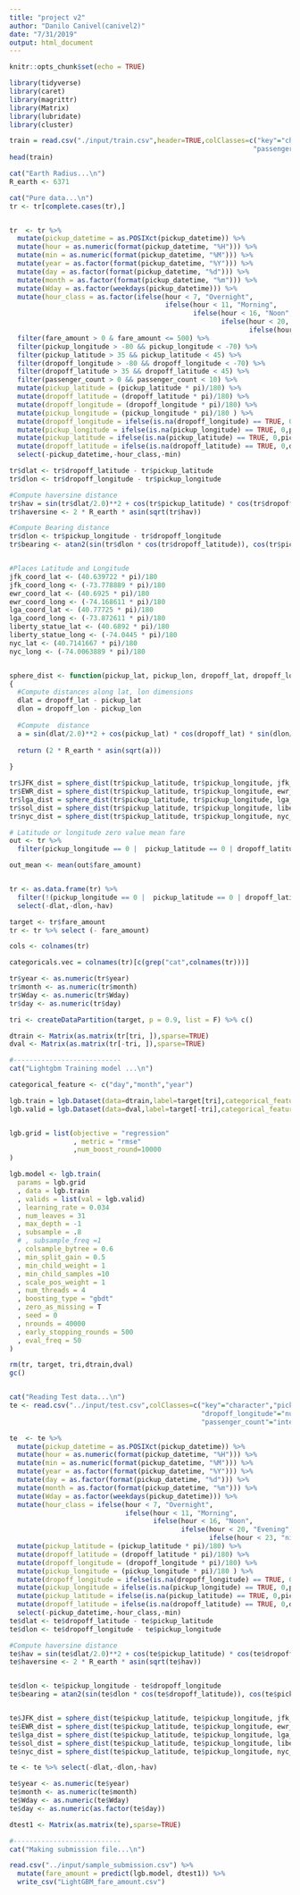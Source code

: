 ```yaml
---
title: "project v2"
author: "Danilo Canivel(canivel2)"
date: "7/31/2019"
output: html_document
---
```


```r
knitr::opts_chunk$set(echo = TRUE)
```

```r
library(tidyverse)
library(caret)
library(magrittr)
library(Matrix)
library(lubridate)
library(cluster)
```

```r
train = read.csv("./input/train.csv",header=TRUE,colClasses=c("key"="character","fare_amount"="numeric","pickup_datetime"="POSIXct", "dropoff_longitude"="numeric","pickup_longitude"="numeric","dropoff_latitude"="numeric","pickup_latitude"="numeric",
                                                             "passenger_count"="integer"),nrows=22000000) %>% select(-key)
head(train)
```



```r
cat("Earth Radius...\n")
R_earth <- 6371

cat("Pure data...\n")
tr <- tr[complete.cases(tr),]


tr  <- tr %>% 
  mutate(pickup_datetime = as.POSIXct(pickup_datetime)) %>%
  mutate(hour = as.numeric(format(pickup_datetime, "%H"))) %>%
  mutate(min = as.numeric(format(pickup_datetime, "%M"))) %>%   
  mutate(year = as.factor(format(pickup_datetime, "%Y"))) %>%
  mutate(day = as.factor(format(pickup_datetime, "%d"))) %>%
  mutate(month = as.factor(format(pickup_datetime, "%m"))) %>%
  mutate(Wday = as.factor(weekdays(pickup_datetime))) %>%
  mutate(hour_class = as.factor(ifelse(hour < 7, "Overnight", 
                                       ifelse(hour < 11, "Morning", 
                                              ifelse(hour < 16, "Noon", 
                                                     ifelse(hour < 20, "Evening",
                                                            ifelse(hour < 23, "night", "overnight") ) ))))) %>%
  filter(fare_amount > 0 & fare_amount <= 500) %>%
  filter(pickup_longitude > -80 && pickup_longitude < -70) %>%
  filter(pickup_latitude > 35 && pickup_latitude < 45) %>%
  filter(dropoff_longitude > -80 && dropoff_longitude < -70) %>%
  filter(dropoff_latitude > 35 && dropoff_latitude < 45) %>%
  filter(passenger_count > 0 && passenger_count < 10) %>%
  mutate(pickup_latitude = (pickup_latitude * pi)/180) %>%
  mutate(dropoff_latitude = (dropoff_latitude * pi)/180) %>%
  mutate(dropoff_longitude = (dropoff_longitude * pi)/180) %>%
  mutate(pickup_longitude = (pickup_longitude * pi)/180 ) %>%
  mutate(dropoff_longitude = ifelse(is.na(dropoff_longitude) == TRUE, 0,dropoff_longitude)) %>%
  mutate(pickup_longitude = ifelse(is.na(pickup_longitude) == TRUE, 0,pickup_longitude)) %>%
  mutate(pickup_latitude = ifelse(is.na(pickup_latitude) == TRUE, 0,pickup_latitude)) %>%
  mutate(dropoff_latitude = ifelse(is.na(dropoff_latitude) == TRUE, 0,dropoff_latitude)) %>%
  select(-pickup_datetime,-hour_class,-min)  

tr$dlat <- tr$dropoff_latitude - tr$pickup_latitude
tr$dlon <- tr$dropoff_longitude - tr$pickup_longitude 

#Compute haversine distance
tr$hav = sin(tr$dlat/2.0)**2 + cos(tr$pickup_latitude) * cos(tr$dropoff_latitude) * sin(tr$dlon/2.0)**2
tr$haversine <- 2 * R_earth * asin(sqrt(tr$hav))

#Compute Bearing distance
tr$dlon <- tr$pickup_longitude - tr$dropoff_longitude
tr$bearing <- atan2(sin(tr$dlon * cos(tr$dropoff_latitude)), cos(tr$pickup_latitude) * sin(tr$dropoff_latitude) - sin(tr$pickup_latitude) * cos(tr$dropoff_latitude) * cos(tr$dlon))


#Places Latitude and Longitude
jfk_coord_lat <- (40.639722 * pi)/180
jfk_coord_long <- (-73.778889 * pi)/180
ewr_coord_lat <- (40.6925 * pi)/180
ewr_coord_long <- (-74.168611 * pi)/180
lga_coord_lat <- (40.77725 * pi)/180
lga_coord_long <- (-73.872611 * pi)/180
liberty_statue_lat <- (40.6892 * pi)/180
liberty_statue_long <- (-74.0445 * pi)/180
nyc_lat <- (40.7141667 * pi)/180
nyc_long <- (-74.0063889 * pi)/180


sphere_dist <- function(pickup_lat, pickup_lon, dropoff_lat, dropoff_lon)
{
  #Compute distances along lat, lon dimensions
  dlat = dropoff_lat - pickup_lat
  dlon = dropoff_lon - pickup_lon
  
  #Compute  distance
  a = sin(dlat/2.0)**2 + cos(pickup_lat) * cos(dropoff_lat) * sin(dlon/2.0)**2
  
  return (2 * R_earth * asin(sqrt(a)))
  
}   

tr$JFK_dist = sphere_dist(tr$pickup_latitude, tr$pickup_longitude, jfk_coord_lat, jfk_coord_long) + sphere_dist(jfk_coord_lat, jfk_coord_long, tr$dropoff_latitude, tr$dropoff_longitude)
tr$EWR_dist = sphere_dist(tr$pickup_latitude, tr$pickup_longitude, ewr_coord_lat, ewr_coord_long) +  sphere_dist(ewr_coord_lat, ewr_coord_long, tr$dropoff_latitude, tr$dropoff_longitude)
tr$lga_dist = sphere_dist(tr$pickup_latitude, tr$pickup_longitude, lga_coord_lat, lga_coord_long) + sphere_dist(lga_coord_lat, lga_coord_long, tr$dropoff_latitude, tr$dropoff_longitude) 
tr$sol_dist = sphere_dist(tr$pickup_latitude, tr$pickup_longitude, liberty_statue_lat, liberty_statue_long) + sphere_dist(liberty_statue_lat, liberty_statue_long, tr$dropoff_latitude, tr$dropoff_longitude)
tr$nyc_dist = sphere_dist(tr$pickup_latitude, tr$pickup_longitude, nyc_lat, nyc_long) + sphere_dist(nyc_lat, nyc_long, tr$dropoff_latitude, tr$dropoff_longitude)

# Latitude or longitude zero value mean fare
out <- tr %>%
  filter(pickup_longitude == 0 |  pickup_latitude == 0 | dropoff_latitude == 0 | dropoff_longitude ==0)

out_mean <- mean(out$fare_amount)


tr <- as.data.frame(tr) %>% 
  filter(!(pickup_longitude == 0 |  pickup_latitude == 0 | dropoff_latitude == 0 | dropoff_longitude ==0)) %>%
  select(-dlat,-dlon,-hav)

target <- tr$fare_amount
tr <- tr %>% select (- fare_amount)

cols <- colnames(tr)

categoricals.vec = colnames(tr)[c(grep("cat",colnames(tr)))]

tr$year <- as.numeric(tr$year)
tr$month <- as.numeric(tr$month)
tr$Wday <- as.numeric(tr$Wday)
tr$day <- as.numeric(tr$day)

tri <- createDataPartition(target, p = 0.9, list = F) %>% c()

dtrain <- Matrix(as.matrix(tr[tri, ]),sparse=TRUE)
dval <- Matrix(as.matrix(tr[-tri, ]),sparse=TRUE)

#---------------------------
cat("Lightgbm Training model ...\n")

categorical_feature <- c("day","month","year")

lgb.train = lgb.Dataset(data=dtrain,label=target[tri],categorical_feature =categorical_feature)
lgb.valid = lgb.Dataset(data=dval,label=target[-tri],categorical_feature =categorical_feature)


lgb.grid = list(objective = "regression"
                , metric = "rmse"
                ,num_boost_round=10000
)

lgb.model <- lgb.train(
  params = lgb.grid
  , data = lgb.train
  , valids = list(val = lgb.valid)
  , learning_rate = 0.034
  , num_leaves = 31
  , max_depth = -1
  , subsample = .8
  # , subsample_freq =1
  , colsample_bytree = 0.6
  , min_split_gain = 0.5
  , min_child_weight = 1
  , min_child_samples =10
  , scale_pos_weight = 1
  , num_threads = 4
  , boosting_type = "gbdt"
  , zero_as_missing = T
  , seed = 0
  , nrounds = 40000
  , early_stopping_rounds = 500
  , eval_freq = 50
)        

rm(tr, target, tri,dtrain,dval)
gc()


cat("Reading Test data...\n")
te <- read.csv("../input/test.csv",colClasses=c("key"="character","pickup_datetime"="POSIXct",
                                                "dropoff_longitude"="numeric","pickup_longitude"="numeric","dropoff_latitude"="numeric","pickup_latitude"="numeric",
                                                "passenger_count"="integer"),header=TRUE,sep=',') %>% select(-key)

te  <- te %>% 
  mutate(pickup_datetime = as.POSIXct(pickup_datetime)) %>%
  mutate(hour = as.numeric(format(pickup_datetime, "%H"))) %>%
  mutate(min = as.numeric(format(pickup_datetime, "%M"))) %>%
  mutate(year = as.factor(format(pickup_datetime, "%Y"))) %>% 
  mutate(day = as.factor(format(pickup_datetime, "%d"))) %>%
  mutate(month = as.factor(format(pickup_datetime, "%m"))) %>%
  mutate(Wday = as.factor(weekdays(pickup_datetime))) %>%
  mutate(hour_class = ifelse(hour < 7, "Overnight", 
                             ifelse(hour < 11, "Morning", 
                                    ifelse(hour < 16, "Noon", 
                                           ifelse(hour < 20, "Evening",
                                                  ifelse(hour < 23, "night", "overnight") ) )))) %>%
  mutate(pickup_latitude = (pickup_latitude * pi)/180) %>%
  mutate(dropoff_latitude = (dropoff_latitude * pi)/180) %>%
  mutate(dropoff_longitude = (dropoff_longitude * pi)/180) %>%
  mutate(pickup_longitude = (pickup_longitude * pi)/180 ) %>%
  mutate(dropoff_longitude = ifelse(is.na(dropoff_longitude) == TRUE, 0,dropoff_longitude)) %>%
  mutate(pickup_longitude = ifelse(is.na(pickup_longitude) == TRUE, 0,pickup_longitude)) %>%
  mutate(pickup_latitude = ifelse(is.na(pickup_latitude) == TRUE, 0,pickup_latitude)) %>%
  mutate(dropoff_latitude = ifelse(is.na(dropoff_latitude) == TRUE, 0,dropoff_latitude)) %>%
  select(-pickup_datetime,-hour_class,-min)
te$dlat <- te$dropoff_latitude - te$pickup_latitude
te$dlon <- te$dropoff_longitude - te$pickup_longitude

#Compute haversine distance
te$hav = sin(te$dlat/2.0)**2 + cos(te$pickup_latitude) * cos(te$dropoff_latitude) * sin(te$dlon/2.0)**2
te$haversine <- 2 * R_earth * asin(sqrt(te$hav))


te$dlon <- te$pickup_longitude - te$dropoff_longitude
te$bearing = atan2(sin(te$dlon * cos(te$dropoff_latitude)), cos(te$pickup_latitude) * sin(te$dropoff_latitude) - sin(te$pickup_latitude) * cos(te$dropoff_latitude) * cos(te$dlon))    


te$JFK_dist = sphere_dist(te$pickup_latitude, te$pickup_longitude, jfk_coord_lat, jfk_coord_long) + sphere_dist(jfk_coord_lat, jfk_coord_long, te$dropoff_latitude, te$dropoff_longitude)
te$EWR_dist = sphere_dist(te$pickup_latitude, te$pickup_longitude, ewr_coord_lat, ewr_coord_long) +  sphere_dist(ewr_coord_lat, ewr_coord_long, te$dropoff_latitude, te$dropoff_longitude)
te$lga_dist = sphere_dist(te$pickup_latitude, te$pickup_longitude, lga_coord_lat, lga_coord_long) + sphere_dist(lga_coord_lat, lga_coord_long, te$dropoff_latitude, te$dropoff_longitude) 
te$sol_dist = sphere_dist(te$pickup_latitude, te$pickup_longitude, liberty_statue_lat, liberty_statue_long) + sphere_dist(liberty_statue_lat, liberty_statue_long, te$dropoff_latitude, te$dropoff_longitude) 
te$nyc_dist = sphere_dist(te$pickup_latitude, te$pickup_longitude, nyc_lat, nyc_long) + sphere_dist(nyc_lat, nyc_long, te$dropoff_latitude, te$dropoff_longitude)  

te <- te %>% select(-dlat,-dlon,-hav)

te$year <- as.numeric(te$year)
te$month <- as.numeric(te$month)
te$Wday <- as.numeric(te$Wday)
te$day <- as.numeric(as.factor(te$day))

dtest1 <- Matrix(as.matrix(te),sparse=TRUE)

#---------------------------
cat("Making submission file...\n")

read.csv("../input/sample_submission.csv") %>%  
  mutate(fare_amount = predict(lgb.model, dtest1)) %>%
  write_csv("LightGBM_fare_amount.csv")
```

